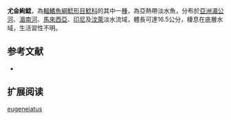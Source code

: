 {{Speciesbox
| name = 尤金絢鯰
| image = 
| image_width = 250px
| status = NE
| status_system = IUCN3.1
| genus = Ompok
| species = eugeneiatus
| authority = [[Vaillant|Vaillant]], 1893
| synonyms = *''Callichrous eugeneiatus'',Vaillant, 1893
*''Kryptopterus eugeneiatus'',Vaillant, 1893
}}

'''尤金絢鯰'''，為[[輻鰭魚綱|輻鰭魚綱]][[鯰形目|鯰形目]][[鯰科|鯰科]]的其中一[[種|種]]，為亞熱帶淡水魚，分布於[[亞洲|亞洲]][[湄公河|湄公河]]、[[湄南河|湄南河]]、[[馬來西亞|馬來西亞]]、[[印尼|印尼]]及[[汶萊|汶萊]]淡水流域，體長可達16.5公分，棲息在底層水域，生活習性不明。

==参考文献==
*{{FishBase_species|genus=Ompok|species=eugeneiatus|year=2015|month=7}}

== 扩展阅读 ==
{{refbegin}}
{{wikispecies-inline|Ompok eugeneiatus|尤金絢鯰}}
{{refend}}
{{Taxonbar|from=Q6414361}}

[[Category:絢鯰屬|eugeneiatus]]